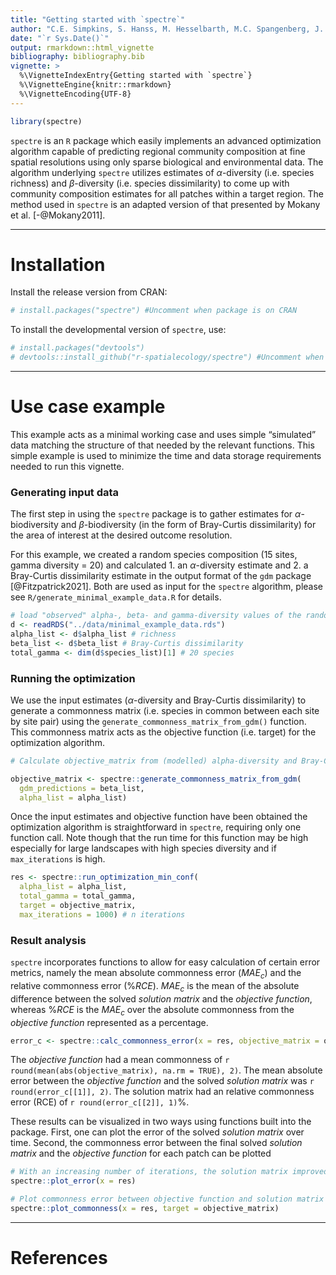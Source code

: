 ```yaml
---
title: "Getting started with `spectre`"
author: "C.E. Simpkins, S. Hanss, M. Hesselbarth, M.C. Spangenberg, J. Salecker and K. Wiegand"
date: "`r Sys.Date()`"
output: rmarkdown::html_vignette
bibliography: bibliography.bib
vignette: >
  %\VignetteIndexEntry{Getting started with `spectre`}
  %\VignetteEngine{knitr::rmarkdown}
  %\VignetteEncoding{UTF-8}
---
```


```r
library(spectre)
```

`spectre` is an `R` package which easily implements an advanced optimization algorithm capable of predicting regional community composition at fine spatial resolutions using only sparse biological and environmental data. 
The algorithm underlying `spectre` utilizes estimates of $\alpha$-diversity (i.e. species richness) and $\beta$-diversity (i.e. species dissimilarity) to come up with community composition estimates for all patches within a target region. 
The method used in `spectre` is an adapted version of that presented by Mokany et al. [-@Mokany2011].  

---

# Installation
Install the release version from CRAN:

```r
# install.packages("spectre") #Uncomment when package is on CRAN
```

To install the developmental version of `spectre`, use:
```r
# install.packages("devtools")
# devtools::install_github("r-spatialecology/spectre") #Uncomment when repo is public
```

---

# Use case example
This example acts as a minimal working case and uses simple "simulated" data matching the structure of that needed by the relevant functions. This simple example is used to minimize the time and data storage requirements needed to run this vignette.

### Generating input data
The first step in using the `spectre` package is to gather estimates for $\alpha$-biodiversity and $\beta$-biodiversity (in the form of Bray-Curtis dissimilarity) for the area of interest at the desired outcome resolution. 

For this example, we created a random species composition (15 sites, gamma diversity = 20) and calculated 1. an $\alpha$-diversity estimate and 2. a Bray-Curtis dissimilarity estimate in the output format of the `gdm` package [@Fitzpatrick2021]. Both are used as input for the `spectre` algorithm, please see `R/generate_minimal_example_data.R` for details. 

```r
# load "observed" alpha-, beta- and gamma-diversity values of the random species composition
d <- readRDS("../data/minimal_example_data.rds")
alpha_list <- d$alpha_list # richness
beta_list <- d$beta_list # Bray-Curtis dissimilarity
total_gamma <- dim(d$species_list)[1] # 20 species
```


### Running the optimization

We use the input estimates ($\alpha$-diversity and Bray-Curtis dissimilarity) to generate a commonness matrix (i.e. species in common between each site by site pair) using the `generate_commonness_matrix_from_gdm()` function. 
This commonness matrix acts as the objective function (i.e. target) for the optimization algorithm.

```r
# Calculate objective_matrix from (modelled) alpha-diversity and Bray-Curtis dissimilarity

objective_matrix <- spectre::generate_commonness_matrix_from_gdm(
  gdm_predictions = beta_list, 
  alpha_list = alpha_list)
```

Once the input estimates and objective function have been obtained the optimization algorithm is straightforward in `spectre`, requiring only one function call. 
Note though that the run time for this function may be high especially for large landscapes with high species diversity and if `max_iterations` is high.

```r
res <- spectre::run_optimization_min_conf(
  alpha_list = alpha_list,
  total_gamma = total_gamma,
  target = objective_matrix,
  max_iterations = 1000) # n iterations
```

### Result analysis
`spectre` incorporates functions to allow for easy calculation of certain error metrics, namely the mean absolute commonness error ($MAE_c$) and the relative commonness error ($\% RCE$). $MAE_c$ is the mean of the absolute difference between the solved *solution matrix* and the *objective function*, whereas $\% RCE$ is the $MAE_c$ over the absolute commonness from the *objective function* represented as a percentage.

```r
error_c <- spectre::calc_commonness_error(x = res, objective_matrix = objective_matrix)
```

The *objective function* had a mean commonness of `r round(mean(abs(objective_matrix), na.rm = TRUE), 2)`. 
The mean absolute error between the *objective function* and the solved *solution matrix* was `r round(error_c[[1]], 2)`. 
The solution matrix had an relative commonness error (RCE) of `r round(error_c[[2]], 1)`%.

These results can be visualized in two ways using functions built into the package. First, one can plot the error of the solved *solution matrix* over time. Second, the commonness error between the final solved *solution matrix* and the *objective function* for each patch can be plotted

```r
# With an increasing number of iterations, the solution matrix improved
spectre::plot_error(x = res)

# Plot commonness error between objective function and solution matrix
spectre::plot_commonness(x = res, target = objective_matrix)
```

---

# References